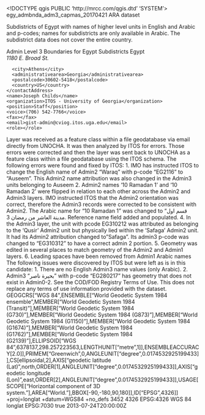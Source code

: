 <!DOCTYPE qgis PUBLIC 'http://mrcc.com/qgis.dtd' 'SYSTEM'>
<qgis version="3.32.1-Lima">
  <identifier>egy_admbnda_adm3_capmas_20170421</identifier>
  <parentidentifier></parentidentifier>
  <language>ARA</language>
  <type>dataset</type>
  <title>EGYPT: Administrative Level 3 Boundaries</title>
  <abstract>Subdistricts of Egypt with names of higher level units in English and Arabic and p-codes; names for subdistricts are only available in Arabic. The subdistrict data does not cover the entire country.


Admin Level 3 Boundaries for Egypt</abstract>
  <keywords vocabulary="Search keys">
    <keyword>Subdistricts</keyword>
    <keyword>Egypt</keyword>
  </keywords>
  <contact>
    <contactAddress>
      <type></type>
      <address>1180 E. Broad St.</address>
      <city>Athens</city>
      <administrativearea>Georgia</administrativearea>
      <postalcode>30602-5418</postalcode>
      <country>US</country>
    </contactAddress>
    <name>Joseph Childs</name>
    <organization>ITOS - University of Georgia</organization>
    <position>Staff</position>
    <voice>(706) 542-7766</voice>
    <fax></fax>
    <email>gist-admin@cviog.itos.uga.edu</email>
    <role></role>
  </contact>
  <links/>
  <history>Layer was received as a feature class within a file geodatabase via email directly from UNOCHA. It was then analyzed by ITOS for errors. Those errors were corrected and then the layer was sent back to UNOCHA as a feature class within a file geodatabase using the ITOS schema. The following errors were found and fixed by ITOS: 1. IMO has instructed ITOS to change the English name of Admin2 "Waraq" with p-code "EG2116" to "Auseem". This Admin2 name attribution was also changed in the Admin3 units belonging to Auseem 2. Admin2 names '10 Ramadan 1' and '10 Ramadan 2' were flipped in relation to each other across the Admin2 and Admin3 layers. IMO instructed ITOS that the Admin2 orientation was correct, therefore the Admin3 records were corrected to be consistent with Admin2. The Arabic name for "10 Ramadan 1" was changed to "قسم اول مدينة العاشر من رمضان 3. Reference name field added and populated. 4. In the Admin3 layer, the unit with pcode EG310212 was attributed as belonging to the 'Qusir' Admin2 unit but physically lied within the 'Safaga' Admin2 unit. It had its Admin2 attribution changed to "Safaga". Its admin3 p-code was changed to "EG310312" to have a correct admin 2 portion. 5. Geometry was edited in several places to match geometry of the Admin2 and Admin1 layers. 6. Leading spaces have been removed from Admin1 Arabic names The following issues were discovered by ITOS but were left as is in this candidate: 1. There are no English Admin3 name values (only Arabic). 2. Admin3 "بحيرة ناصر" with p-code "EG280217" has geometry that does not exist in Admin0-2.</history>
  <dates>
    <date value="2006-01-01T00:00:00" type="Created"/>
    <date value="2013-07-25T00:00:00" type="Published"/>
    <date value="2017-04-21T00:00:00" type="Revised"/>
  </dates>
  <fees></fees>
  <constraints type="Limitations of use">See the COD/FOD Registry Terms of Use. This does not replace any terms of use information provided with the dataset.</constraints>
  <encoding></encoding>
  <crs>
    <spatialrefsys nativeFormat="Wkt">
      <wkt>GEOGCRS["WGS 84",ENSEMBLE["World Geodetic System 1984 ensemble",MEMBER["World Geodetic System 1984 (Transit)"],MEMBER["World Geodetic System 1984 (G730)"],MEMBER["World Geodetic System 1984 (G873)"],MEMBER["World Geodetic System 1984 (G1150)"],MEMBER["World Geodetic System 1984 (G1674)"],MEMBER["World Geodetic System 1984 (G1762)"],MEMBER["World Geodetic System 1984 (G2139)"],ELLIPSOID["WGS 84",6378137,298.257223563,LENGTHUNIT["metre",1]],ENSEMBLEACCURACY[2.0]],PRIMEM["Greenwich",0,ANGLEUNIT["degree",0.0174532925199433]],CS[ellipsoidal,2],AXIS["geodetic latitude (Lat)",north,ORDER[1],ANGLEUNIT["degree",0.0174532925199433]],AXIS["geodetic longitude (Lon)",east,ORDER[2],ANGLEUNIT["degree",0.0174532925199433]],USAGE[SCOPE["Horizontal component of 3D system."],AREA["World."],BBOX[-90,-180,90,180]],ID["EPSG",4326]]</wkt>
      <proj4>+proj=longlat +datum=WGS84 +no_defs</proj4>
      <srsid>3452</srsid>
      <srid>4326</srid>
      <authid>EPSG:4326</authid>
      <description>WGS 84</description>
      <projectionacronym>longlat</projectionacronym>
      <ellipsoidacronym>EPSG:7030</ellipsoidacronym>
      <geographicflag>true</geographicflag>
    </spatialrefsys>
  </crs>
  <extent>
    <spatial minx="24.90993900000000139" maxx="35.94236899999999935" miny="22.11572200000000166" maxy="31.62806600000000046" minz="0" maxz="0" dimensions="2" crs="EPSG:4326"/>
    <temporal>
      <period>
        <start>2013-07-24T20:00:00Z</start>
        <end></end>
      </period>
    </temporal>
  </extent>
</qgis>
